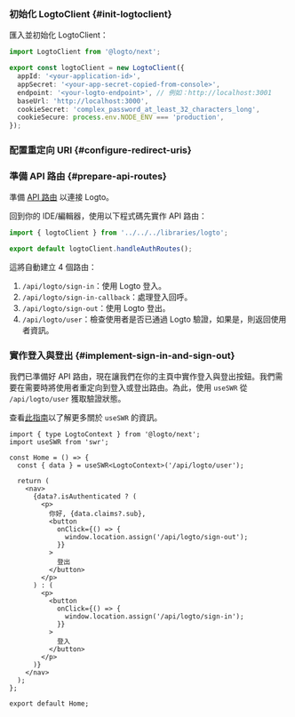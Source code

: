 
### 初始化 LogtoClient \{#init-logtoclient}

匯入並初始化 LogtoClient：

```ts title="libraries/logto.ts"
import LogtoClient from '@logto/next';

export const logtoClient = new LogtoClient({
  appId: '<your-application-id>',
  appSecret: '<your-app-secret-copied-from-console>',
  endpoint: '<your-logto-endpoint>', // 例如：http://localhost:3001
  baseUrl: 'http://localhost:3000',
  cookieSecret: 'complex_password_at_least_32_characters_long',
  cookieSecure: process.env.NODE_ENV === 'production',
});
```

### 配置重定向 URI \{#configure-redirect-uris}

<SignInFlowSummary />

<AssumingUrl />

<WebConfigureRedirectUris redirectUri="http://localhost:3000/api/logto/sign-in-callback" />

### 準備 API 路由 \{#prepare-api-routes}

準備 [API 路由](https://nextjs.org/docs/pages/building-your-application/routing/api-routes) 以連接 Logto。

回到你的 IDE/編輯器，使用以下程式碼先實作 API 路由：

```ts title="pages/api/logto/[action].ts"
import { logtoClient } from '../../../libraries/logto';

export default logtoClient.handleAuthRoutes();
```

這將自動建立 4 個路由：

1. `/api/logto/sign-in`：使用 Logto 登入。
2. `/api/logto/sign-in-callback`：處理登入回呼。
3. `/api/logto/sign-out`：使用 Logto 登出。
4. `/api/logto/user`：檢查使用者是否已通過 Logto 驗證，如果是，則返回使用者資訊。

### 實作登入與登出 \{#implement-sign-in-and-sign-out}

我們已準備好 API 路由，現在讓我們在你的主頁中實作登入與登出按鈕。我們需要在需要時將使用者重定向到登入或登出路由。為此，使用 `useSWR` 從 `/api/logto/user` 獲取驗證狀態。

查看[此指南](https://swr.vercel.app/docs/getting-started)以了解更多關於 `useSWR` 的資訊。

```tsx title="/pages/index.tsx"
import { type LogtoContext } from '@logto/next';
import useSWR from 'swr';

const Home = () => {
  const { data } = useSWR<LogtoContext>('/api/logto/user');

  return (
    <nav>
      {data?.isAuthenticated ? (
        <p>
          你好, {data.claims?.sub},
          <button
            onClick={() => {
              window.location.assign('/api/logto/sign-out');
            }}
          >
            登出
          </button>
        </p>
      ) : (
        <p>
          <button
            onClick={() => {
              window.location.assign('/api/logto/sign-in');
            }}
          >
            登入
          </button>
        </p>
      )}
    </nav>
  );
};

export default Home;
```

<Checkpoint />
